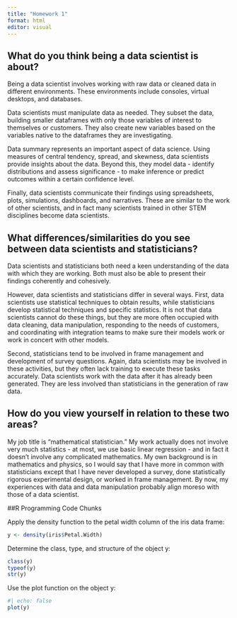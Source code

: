 ```yaml
---
title: "Homework 1"
format: html
editor: visual
---
```


## What do you think being a data scientist is about?

Being a data scientist involves working with raw data or cleaned data in different environments.  These environments include consoles, virtual desktops, and databases.

Data scientists must manipulate data as needed.  They subset the data, building smaller dataframes with only those variables of interest to themselves or customers.  They also create new variables based on the variables native to the dataframes they are investigating.

Data summary represents an important aspect of data science.  Using measures of central tendency, spread, and skewness, data scientists provide insights about the data.  Beyond this, they model data - identify distributions and assess significance - to make inference or predict outcomes within a certain confidence level.

Finally, data scientists communicate their findings using spreadsheets, plots, simulations, dashboards, and narratives.  These are similar to the work of other scientists, and in fact many scientists trained in other STEM disciplines become data scientists.

## What differences/similarities do you see between data scientists and statisticians?

Data scientists and statisticians both need a keen understanding of the data with which they are working.  Both must also be able to present their findings coherently and cohesively.

However, data scientists and statisticians differ in several ways.  First, data scientists use statistical techniques to obtain results, while statisticians develop statistical techniques and specific statistics.  It is not that data scientists cannot do these things, but they are more often occupied with data cleaning, data manipulation, responding to the needs of customers, and coordinating with integration teams to make sure their models work or work in concert with other models.

Second, statisticians tend to be involved in frame management and development of survey questions.  Again, data scientists may be involved in these activities, but they often lack training to execute these tasks accurately.  Data scientists work with the data after it has already been generated.  They are less involved than statisticians in the generation of raw data.

## How do you view yourself in relation to these two areas?

My job title is "mathematical statistician."  My work actually does not involve very much statistics - at most, we use basic linear regression - and in fact it doesn't involve any complicated mathematics.  My own background is in mathematics and physics, so I would say that I have more in common with statisticians except that I have never developed a survey, done statistically rigorous experimental design, or worked in frame management.  By now, my experiences with data and data manipulation probably align moreso with those of a data scientist.

##R Programming Code Chunks

Apply the density function to the petal width column of the iris data frame:
```r
y <- density(iris$Petal.Width)
```

Determine the class, type, and structure of the object y:

```r
class(y)
typeof(y)
str(y)
```

Use the plot function on the object y:

```r
#| echo: false
plot(y)
```

